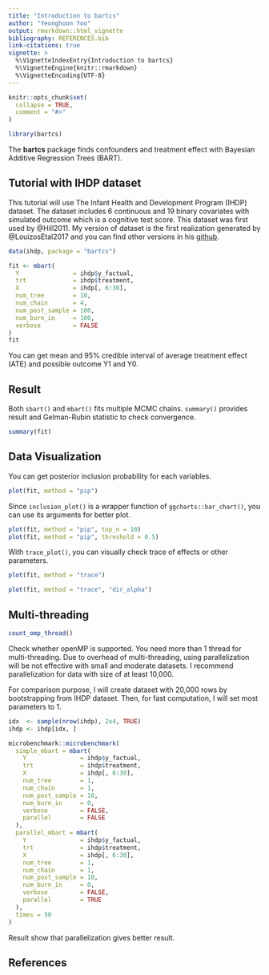 ```yaml
---
title: "Introduction to bartcs"
author: "Yeonghoon Yoo"
output: rmarkdown::html_vignette
bibliography: REFERENCES.bib
link-citations: true
vignette: >
  %\VignetteIndexEntry{Introduction to bartcs}
  %\VignetteEngine{knitr::rmarkdown}
  %\VignetteEncoding{UTF-8}
---
```


```r
knitr::opts_chunk$set(
  collapse = TRUE,
  comment = "#>"
)
```

```r
library(bartcs)
```

The __bartcs__ package finds confounders and treatment effect with Bayesian Additive Regression Trees (BART).

## Tutorial with IHDP dataset

This tutorial will use The Infant Health and Development Program (IHDP) dataset. 
The dataset includes 6 continuous and 19 binary covariates with simulated outcome which is a cognitive test score. This dataset was first used by @Hill2011. My version of dataset is the first realization generated by @LouizosEtal2017 and you can find other versions in his [github](https://github.com/AMLab-Amsterdam/CEVAE).

```r
data(ihdp, package = "bartcs")

fit <- mbart(
  Y               = ihdp$y_factual,
  trt             = ihdp$treatment,
  X               = ihdp[, 6:30],
  num_tree        = 10,
  num_chain       = 4,
  num_post_sample = 100,
  num_burn_in     = 100,
  verbose         = FALSE
)
fit
```

You can get mean and 95% credible interval of average treatment effect (ATE) and possible outcome Y1 and Y0.

## Result

Both `sbart()` and `mbart()` fits multiple MCMC chains. 
`summary()` provides result and Gelman-Rubin statistic to check convergence. 

```r
summary(fit)
```

## Data Visualization

You can get posterior inclusion probability for each variables.

```r
plot(fit, method = "pip")
```

Since `inclusion_plot()` is a wrapper function of `ggcharts::bar_chart()`,  you can use its arguments for better plot. 

```r
plot(fit, method = "pip", top_n = 10)
plot(fit, method = "pip", threshold = 0.5)
```

With `trace_plot()`, you can visually check trace of effects or other parameters.

```r
plot(fit, method = "trace")
```

```r
plot(fit, method = "trace", "dir_alpha")
```

## Multi-threading

```r
count_omp_thread()
```

Check whether openMP is supported. You need more than 1 thread for multi-threading. 
Due to overhead of multi-threading, using parallelization will be not effective with small and moderate datasets.
I recommend parallelization for data with size of at least 10,000.

For comparison purpose, I will create dataset with 20,000 rows by bootstrapping from IHDP dataset.
Then, for fast computation, I will set most parameters to 1.

```r
idx  <- sample(nrow(ihdp), 2e4, TRUE)
ihdp <- ihdp[idx, ]

microbenchmark::microbenchmark(
  simple_mbart = mbart(
    Y               = ihdp$y_factual,
    trt             = ihdp$treatment,
    X               = ihdp[, 6:30],
    num_tree        = 1,
    num_chain       = 1,
    num_post_sample = 10,
    num_burn_in     = 0,
    verbose         = FALSE,
    parallel        = FALSE
  ),
  parallel_mbart = mbart(
    Y               = ihdp$y_factual,
    trt             = ihdp$treatment,
    X               = ihdp[, 6:30],
    num_tree        = 1,
    num_chain       = 1,
    num_post_sample = 10,
    num_burn_in     = 0,
    verbose         = FALSE,
    parallel        = TRUE
  ),
  times = 50
)
```

Result show that parallelization gives better result.

## References



